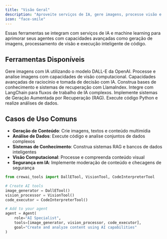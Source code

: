 ```yaml
---
title: "Visão Geral"
description: "Aproveite serviços de IA, gere imagens, processe visão e construa sistemas inteligentes"
icon: "face-smile"
---
```


Essas ferramentas se integram com serviços de IA e machine learning para aprimorar seus agentes com capacidades avançadas como geração de imagens, processamento de visão e execução inteligente de código.

## **Ferramentas Disponíveis**

<CardGroup cols={2}>
  <Card title="DALL-E Tool" icon="image" href="/pt-BR/tools/ai-ml/dalletool">
    Gere imagens com IA utilizando o modelo DALL-E da OpenAI.
  </Card>

  <Card title="Vision Tool" icon="eye" href="/pt-BR/tools/ai-ml/visiontool">
    Processe e analise imagens com capacidades de visão computacional.
  </Card>

  <Card title="AI Mind Tool" icon="brain" href="/pt-BR/tools/ai-ml/aimindtool">
    Capacidades avançadas de raciocínio e tomada de decisão com IA.
  </Card>

  <Card title="LlamaIndex Tool" icon="llama" href="/pt-BR/tools/ai-ml/llamaindextool">
    Construa bases de conhecimento e sistemas de recuperação com LlamaIndex.
  </Card>

  <Card title="LangChain Tool" icon="link" href="/pt-BR/tools/ai-ml/langchaintool">
    Integre com LangChain para fluxos de trabalho de IA complexos.
  </Card>

  <Card title="RAG Tool" icon="database" href="/pt-BR/tools/ai-ml/ragtool">
    Implemente sistemas de Geração Aumentada por Recuperação (RAG).
  </Card>

  <Card title="Code Interpreter Tool" icon="code" href="/pt-BR/tools/ai-ml/codeinterpretertool">
    Execute código Python e realize análises de dados.
  </Card>


</CardGroup>

## **Casos de Uso Comuns**

- **Geração de Conteúdo**: Crie imagens, textos e conteúdo multimídia
- **Análise de Dados**: Execute código e analise conjuntos de dados complexos
- **Sistemas de Conhecimento**: Construa sistemas RAG e bancos de dados inteligentes
- **Visão Computacional**: Processe e compreenda conteúdo visual
- **Segurança em IA**: Implemente moderação de conteúdo e checagens de segurança

```python
from crewai_tools import DallETool, VisionTool, CodeInterpreterTool

# Create AI tools
image_generator = DallETool()
vision_processor = VisionTool()
code_executor = CodeInterpreterTool()

# Add to your agent
agent = Agent(
    role="AI Specialist",
    tools=[image_generator, vision_processor, code_executor],
    goal="Create and analyze content using AI capabilities"
)
```
